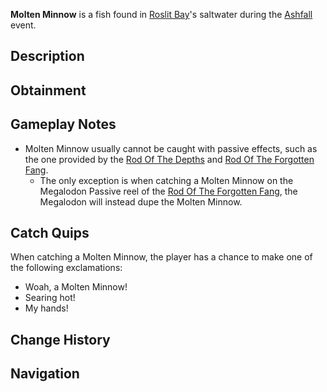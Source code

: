 {{FishInfobox
|image          = Molten Minnow.png
|rarity         = Limited
|event          = Ashfall
|sea            = First Sea
|location       = [[Ashfall]]
|sublocation    = 
|sources        = Fishing Rod
|nopassive      = 1
|radar_location = 
|xp             = 180
|weather        = Clear
|time           = 
|season         = 
|bait           = Flakes
|base_weight    = 0.7
|base_value     = 400
|weight_range   = 0.3
|base_chance    = 70
|base_resil     = 80
}}
'''Molten Minnow''' is a {{Rarity|Limited}} fish found in [[Roslit Bay]]'s saltwater during the [[Ashfall]] event.

== Description ==
{{Description|Leaving behind a trail of glowing embers, the Molten Minnow proves to be threatening.|Bestiary Entry}}

== Obtainment ==
{{Description|Only can be caught during Ashfall.|Bestiary Hint}}
{{Fish Availability|
Roslit Bay/Ashfall
|top_rods      = 
Training Rod\582692.61\518292.85;
Flimsy Rod\433692.91\385760.74;
Astralhook Rod\161577.75\110315.87;
No-Life Rod\161175.85\156375.5;
Fast Rod\160904.04\156099.86;
Leviathan's Fang Rod\159106.41\182618.58;
Seraphic Rod\160313.97\155539.29;
Ethereal Prism Rod\159223.54\149200.12;
Trident Rod\155205.77\109447.51;
Free Spirit Rod\152975.13\109252.94;
Depthseeker Rod\150093.7\121429.1;
Avalanche Rod\148762.04\108995.01;
Blazebringer Rod\148321.11\125249.01;
Verdant Shear Rod\148193.72\132850.48;
Zeus Rod\147339.04\132752.97;
Challenger's Rod\146737.38\142367.06;
Rod Of The Forgotten Fang\146389.19\142029.24;
Volcanic Rod\143905.36\100739.82;
Rod Of The Depths\133911.02\129179.27;
Rod Of The Exalted One\126145.76\127134.88;
Steady Rod\79538.09\54610.31
|recommended   = Training Rod
}}

== Gameplay Notes ==
* Molten Minnow usually cannot be caught with passive effects, such as the one provided by the [[Rod Of The Depths]] and [[Rod Of The Forgotten Fang]].
** The only exception is when catching a Molten Minnow on the Megalodon Passive reel of the [[Rod Of The Forgotten Fang]], the Megalodon will instead dupe the Molten Minnow.

== Catch Quips ==
When catching a Molten Minnow, the player has a chance to make one of the following exclamations:
* Woah, a Molten Minnow!
* Searing hot!
* My hands!

== Change History ==
{{Change History|{{subst:Current Version}}}}

== Navigation ==
{{Fish Navbox|Ashfall}}